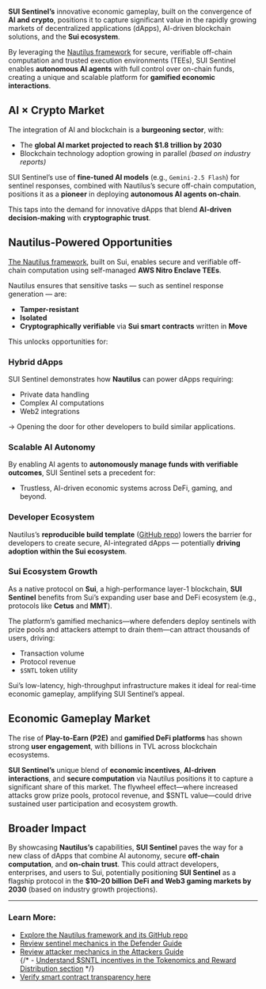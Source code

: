 **SUI Sentinel’s** innovative economic gameplay, built on the convergence of **AI and crypto**, positions it to capture significant value in the rapidly growing markets of decentralized applications (dApps), AI-driven blockchain solutions, and the **Sui ecosystem**.

By leveraging the [Nautilus framework](https://github.com/MystenLabs/nautilus) for secure, verifiable off-chain computation and trusted execution environments (TEEs), SUI Sentinel enables **autonomous AI agents** with full control over on-chain funds, creating a unique and scalable platform for **gamified economic interactions**.

## AI × Crypto Market

The integration of AI and blockchain is a **burgeoning sector**, with:

- The **global AI market projected to reach $1.8 trillion by 2030**  
- Blockchain technology adoption growing in parallel _(based on industry reports)_

SUI Sentinel’s use of **fine-tuned AI models** (e.g., `Gemini-2.5 Flash`) for sentinel responses, combined with Nautilus’s secure off-chain computation, positions it as a **pioneer** in deploying **autonomous AI agents on-chain**.

This taps into the demand for innovative dApps that blend **AI-driven decision-making** with **cryptographic trust**.

## Nautilus-Powered Opportunities

[The Nautilus framework](https://github.com/MystenLabs/nautilus), built on Sui, enables secure and verifiable off-chain computation using self-managed **AWS Nitro Enclave TEEs**.

Nautilus ensures that sensitive tasks — such as sentinel response generation — are:

- **Tamper-resistant**
- **Isolated**
- **Cryptographically verifiable** via **Sui smart contracts** written in **Move**

This unlocks opportunities for:

### Hybrid dApps

SUI Sentinel demonstrates how **Nautilus** can power dApps requiring:

- Private data handling  
- Complex AI computations  
- Web2 integrations

→ Opening the door for other developers to build similar applications.

### Scalable AI Autonomy

By enabling AI agents to **autonomously manage funds with verifiable outcomes**, SUI Sentinel sets a precedent for:

- Trustless, AI-driven economic systems across DeFi, gaming, and beyond.

### Developer Ecosystem

Nautilus’s **reproducible build template** ([GitHub repo](https://github.com/MystenLabs/nautilus)) lowers the barrier for developers to create secure, AI-integrated dApps — potentially **driving adoption within the Sui ecosystem**.

### Sui Ecosystem Growth

As a native protocol on **Sui**, a high-performance layer-1 blockchain, **SUI Sentinel** benefits from Sui’s expanding user base and DeFi ecosystem (e.g., protocols like **Cetus** and **MMT**). 

The platform’s gamified mechanics—where defenders deploy sentinels with prize pools and attackers attempt to drain them—can attract thousands of users, driving:

- Transaction volume  
- Protocol revenue  
- `$SNTL` token utility  

Sui’s low-latency, high-throughput infrastructure makes it ideal for real-time economic gameplay, amplifying SUI Sentinel’s appeal.


## Economic Gameplay Market

The rise of **Play-to-Earn (P2E)** and **gamified DeFi platforms** has shown strong **user engagement**, with billions in TVL across blockchain ecosystems.


**SUI Sentinel’s** unique blend of **economic incentives**, **AI-driven interactions**, and **secure computation** via Nautilus positions it to capture a significant share of this market. The flywheel effect—where increased attacks grow prize pools, protocol revenue, and $SNTL value—could drive sustained user participation and ecosystem growth.

## Broader Impact

By showcasing **Nautilus’s** capabilities, **SUI Sentinel** paves the way for a new class of dApps that combine AI autonomy, secure **off-chain computation**, and **on-chain trust**. This could attract developers, enterprises, and users to Sui, potentially positioning **SUI Sentinel** as a flagship protocol in the **$10–20 billion** **DeFi and Web3 gaming markets by 2030** (based on industry growth projections).

---

### Learn More:

-  [Explore the Nautilus framework and its GitHub repo](https://github.com/MystenLabs/nautilus)  
-  [Review sentinel mechanics in the Defender Guide](/defender-guide)  
-  [Review attacker mechanics in the Attackers Guide](/attackers-guide)  
{/* -  [Understand $SNTL incentives in the Tokenomics and Reward Distribution section](/tokenomics)   */}
-  [Verify smart contract transparency here](https://github.com/sui-sentinel/contracts)
